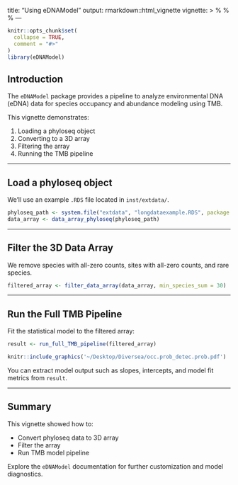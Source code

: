 
title: "Using eDNAModel"
output: rmarkdown::html_vignette
vignette: >
  %\VignetteIndexEntry{Using eDNAModel}
  %\VignetteEngine{knitr::rmarkdown}
  %\VignetteEncoding{UTF-8}
---

```r
knitr::opts_chunk$set(
  collapse = TRUE,
  comment = "#>"
)
library(eDNAModel)
```

## Introduction

The `eDNAModel` package provides a pipeline to analyze environmental DNA (eDNA) data for species occupancy and abundance modeling using TMB.

This vignette demonstrates:

1. Loading a phyloseq object
2. Converting to a 3D array
3. Filtering the array
4. Running the TMB pipeline

---

## Load a phyloseq object

We'll use an example `.RDS` file located in `inst/extdata/`.

```r
phyloseq_path <- system.file("extdata", "longdataexample.RDS", package = "eDNAModel")
data_array <- data_array_phyloseq(phyloseq_path)
```

---

## Filter the 3D Data Array

We remove species with all-zero counts, sites with all-zero counts, and rare species.

```r
filtered_array <- filter_data_array(data_array, min_species_sum = 30)
```

---

## Run the Full TMB Pipeline

Fit the statistical model to the filtered array:

```r
result <- run_full_TMB_pipeline(filtered_array)
```

```r
knitr::include_graphics('~/Desktop/Diversea/occ.prob_detec.prob.pdf')
```

You can extract model output such as slopes, intercepts, and model fit metrics from `result`.

---

## Summary

This vignette showed how to:

- Convert phyloseq data to 3D array
- Filter the array
- Run TMB model pipeline

Explore the `eDNAModel` documentation for further customization and model diagnostics.
